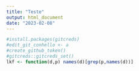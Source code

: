 ```yaml
---
title: "Teste"
output: html_document
date: "2023-02-08"
---
```

```r
#install.packages(gitcreds)
#edit_git_conhello <- a
#create_github_token()
#gitcreds::gitcreds_set()
lkf <- function(d,p) names(d)[grep(p,names(d))]

``` 

```r

```

